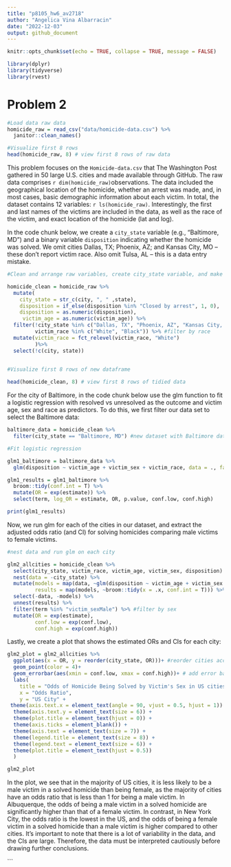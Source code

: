```yaml
---
title: "p8105_hw6_av2718"
author: "Angelica Vina Albarracin"
date: "2022-12-03"
output: github_document
---
```


```r
knitr::opts_chunk$set(echo = TRUE, collapse = TRUE, message = FALSE)

library(dplyr)
library(tidyverse)
library(rvest)

```

# Problem 2

```r
#Load data raw data
homicide_raw = read_csv("data/homicide-data.csv") %>% 
  janitor::clean_names()

#Visualize first 8 rows
head(homicide_raw, 8) # view first 8 rows of raw data
```

This problem focuses on the `Homicide-data.csv` that The Washington Post gathered in 50 large U.S. cities and made available through GitHub. The raw data comprises `r dim(homicide_raw)`observations. The data included the geographical location of the homicide, whether an arrest was made, and, in most cases, basic demographic information about each victim. In total, the dataset contains 12 variables: `r ls(homicide_raw)`. Interestingly, the first and last names of the victims are included in the data, as well as the race of the victim, and exact location of the homicide (lat and log).

In the code chunk below, we create a `city_state` variable (e.g., "Baltimore, MD") and a binary variable `disposition` indicating whether the homicide was solved. We omit cities Dallas, TX; Phoenix, AZ; and Kansas City, MO – these don’t report victim race. Also omit Tulsa, AL – this is a data entry mistake. 

```r
#Clean and arrange raw variables, create city_state variable, and make 'disposition' a binary variable

homicide_clean = homicide_raw %>% 
  mutate(
    city_state = str_c(city, ", " ,state), 
    disposition = if_else(disposition %in% "Closed by arrest", 1, 0),
    disposition = as.numeric(disposition),
     victim_age = as.numeric(victim_age)) %>% 
  filter(!city_state %in% c("Dallas, TX", "Phoenix, AZ", "Kansas City, MO", "Tulsa, AL"), #filter by city
         victim_race %in% c("White", "Black")) %>% #filter by race
  mutate(victim_race = fct_relevel(victim_race, "White")
         )%>% 
  select(!c(city, state))
    

#Visualize first 8 rows of new dataframe

head(homicide_clean, 8) # view first 8 rows of tidied data

```

For the city of Baltimore, in the code chunk below use the glm function to fit a logistic regression with resolved vs unresolved as the outcome and victim age, sex and race as predictors. To do this, we first filter our data set to select the Baltimore data:

```r
baltimore_data = homicide_clean %>% 
  filter(city_state == "Baltimore, MD") #new dataset with Baltimore data

#Fit logistic regression

glm1_baltimore = baltimore_data %>% 
  glm(disposition ~ victim_age + victim_sex + victim_race, data = ., family = binomial()) 

glm1_results = glm1_baltimore %>% 
  broom::tidy(conf.int = T) %>% 
  mutate(OR = exp(estimate)) %>%
  select(term, log_OR = estimate, OR, p.value, conf.low, conf.high) 

print(glm1_results)

```

Now, we run glm for each of the cities in our dataset, and extract the adjusted odds ratio (and CI) for solving homicides comparing male victims to female victims.

```r

#nest data and run glm on each city

glm2_allcities = homicide_clean %>% 
  select(city_state, victim_race, victim_age, victim_sex, disposition) %>%
  nest(data = -city_state) %>% 
  mutate(models = map(data, ~glm(disposition ~ victim_age + victim_sex + victim_race, data = .x, family = binomial())),
         results = map(models, ~broom::tidy(x = .x, conf.int = T))) %>% 
  select(-data, -models) %>% 
  unnest(results) %>% 
  filter(term %in% "victim_sexMale") %>% #filter by sex 
  mutate(OR = exp(estimate),
         conf.low = exp(conf.low),
         conf.high = exp(conf.high))
```

Lastly, we create a plot that shows the estimated ORs and CIs for each city:

```r

glm2_plot = glm2_allcities %>% 
  ggplot(aes(x = OR, y = reorder(city_state, OR)))+ #reorder cities according to proportion of homicides
  geom_point(color = 4)+
  geom_errorbar(aes(xmin = conf.low, xmax = conf.high))+ # add error bars based on CIs
  labs(
    title = "Odds of Homicide Being Solved by Victim's Sex in US cities",
    x = "Odds Ratio",
    y = "US City" +
 theme(axis.text.x = element_text(angle = 90, vjust = 0.5, hjust = 1)) +
  theme(axis.text.y = element_text(size = 6)) +
  theme(plot.title = element_text(hjust = 0)) +
  theme(axis.ticks = element_blank()) +
  theme(axis.text = element_text(size = 7)) +
  theme(legend.title = element_text(size = 8)) +
  theme(legend.text = element_text(size = 6)) +
  theme(plot.title = element_text(hjust = 0.5))
  )

glm2_plot
```
In the plot, we see that in the majority of US cities, it is less likely to be a male victim in a solved homicide than being female, as the majority of cities have an odds ratio that is less than 1 for being a male victim. In Albuquerque, the odds of being a male victim in a solved homicide are significantly higher than that of a female victim. In contrast, in New York City, the odds ratio is the lowest in the US, and the odds of being a female victim in a solved homicide than a male victim is higher compared to other cities. It's important to note that there is a lot of variability in the data, and the CIs are large. Therefore, the data must be interpreted cautiously before drawing further conclusions. 

```

